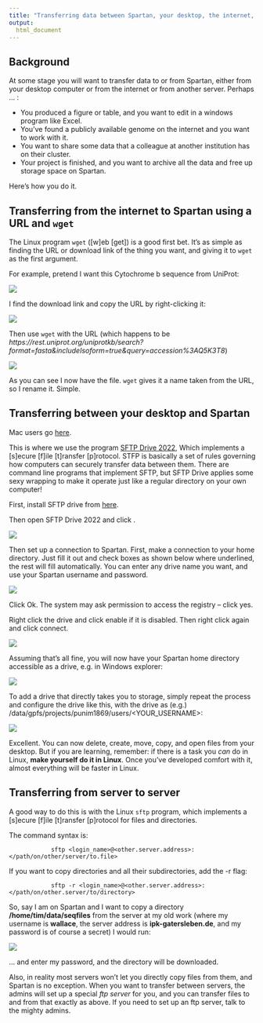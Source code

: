 ---
title: "Transferring data between Spartan, your desktop, the internet, and other servers"
output:
  html_document
---

## Background

At some stage you will want to transfer data to or from Spartan, either from your desktop computer or from the internet or from another server. Perhaps ... :

+   You produced a figure or table, and you want to edit in a windows program like Excel.
+   You've found a publicly available genome on the internet and you want to work with it.
+   You want to share some data that a colleague at another institution has on their cluster.
+   Your project is finished, and you want to archive all the data and free up storage space on Spartan.

Here's how you do it.

## Transferring from the internet to Spartan using a URL and `wget`

The Linux program `wget` ([w]eb [get]) is a good first bet. It's as simple as finding the URL or download link of the thing you want, and giving it to `wget` as the first argument.

For example, pretend I want this Cytochrome b sequence from UniProt:

![](images/uniprot.png)

I find the download link and copy the URL by right-clicking it:

![](images/uniprotgetlink.png)

Then use `wget` with the URL (which happens to be *https://rest.uniprot.org/uniprotkb/search?format=fasta&includeIsoform=true&query=accession%3AQ5K3T8*)

![](images/wget.png)

As you can see I now have the file. `wget` gives it a name taken from the URL, so I rename it. Simple.

## Transferring between your desktop and Spartan

Mac users go [here](./tutorial_sftp_mac.html).

This is where we use the program [SFTP Drive 2022](https://www.nsoftware.com/sftp/drive/download.aspx), Which implements a [s]ecure [f]ile [t]ransfer [p]rotocol. STFP is basically a set of rules governing how computers can securely transfer data between them. There are command line programs that implement SFTP, but SFTP Drive applies some sexy wrapping to make it operate just like a regular directory on your own computer!

First, install SFTP drive from [here](https://www.nsoftware.com/sftp/drive/download.aspx).

Then open SFTP Drive 2022 and click <new>.

![](images/drive1.png)

Then set up a connection to Spartan. First, make a connection to your home directory. Just fill it out and check boxes as shown below where underlined, the rest will fill automatically. You can enter any drive name you want, and use your Spartan username and password.

![](images/drive2.png)

Click Ok. The system may ask permission to access the registry -- click yes.

Right click the drive and click enable if it is disabled. Then right click again and click connect.


![](images/drive3.png)

Assuming that's all fine, you will now have your Spartan home directory accessible as a drive, e.g. in Windows explorer:


![](images/drive4.png)

To add a drive that directly takes you to storage, simply repeat the process and configure the drive like this, with the drive as (e.g.) /data/gpfs/projects/punim1869/users/\<YOUR_USERNAME\>:

![](images/drive5.png)

Excellent. You can now delete, create, move, copy, and open files from your desktop. But if you are learning, remember: if there is a task you *can* do in Linux, **make yourself do it in Linux**. Once you've developed comfort with it, almost everything will be faster in Linux.

## Transferring from server to server

A good way to do this is with the Linux `sftp` program, which implements a [s]ecure [f]ile [t]ransfer [p]rotocol for files and directories.

The command syntax is:

                sftp <login_name>@<other.server.address>:</path/on/other/server/to.file>

If you want to copy directories and all their subdirectories, add the -r flag:

                sftp -r <login_name>@<other.server.address>:</path/on/other.server/to/directory>

So, say I am on Spartan and I want to copy a directory **/home/tim/data/seqfiles** from the server at my old work (where my username is **wallace**, the server address is **ipk-gatersleben.de**, and my password is of course a secret) I would run:

![](images/sftp1.png)

... and enter my password, and the directory will be downloaded.

Also, in reality most servers won't let you directly copy files from them, and Spartan is no exception. When you want to transfer between servers, the admins will set up a special *ftp server* for you, and you can transfer files to and from that exactly as above. If you need to set up an ftp server, talk to the mighty admins.




